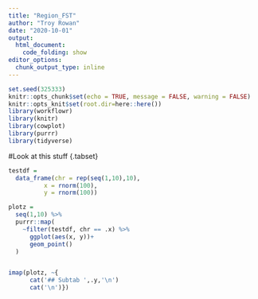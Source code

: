 ```yaml
---
title: "Region_FST"
author: "Troy Rowan"
date: "2020-10-01"
output: 
  html_document:
    code_folding: show
editor_options:
  chunk_output_type: inline
---
```


```r
set.seed(325333)
knitr::opts_chunk$set(echo = TRUE, message = FALSE, warning = FALSE)
knitr::opts_knit$set(root.dir=here::here())
library(workflowr)
library(knitr)
library(cowplot)
library(purrr)
library(tidyverse)

```
#Look at this stuff {.tabset}

```r
testdf = 
  data_frame(chr = rep(seq(1,10),10),
          x = rnorm(100),
          y = rnorm(100))

plotz = 
  seq(1,10) %>% 
  purrr::map(
    ~filter(testdf, chr == .x) %>% 
      ggplot(aes(x, y))+
      geom_point()
  )


imap(plotz, ~{
      cat('## Subtab ',.y,'\n')
      cat('\n')})  
```
